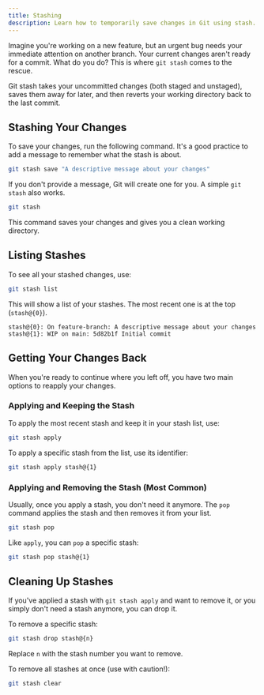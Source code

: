 ```yaml
---
title: Stashing
description: Learn how to temporarily save changes in Git using stash.
---
```


Imagine you're working on a new feature, but an urgent bug needs your immediate attention on another branch. Your current changes aren't ready for a commit. What do you do? This is where `git stash` comes to the rescue.

Git stash takes your uncommitted changes (both staged and unstaged), saves them away for later, and then reverts your working directory back to the last commit.

## Stashing Your Changes

To save your changes, run the following command. It's a good practice to add a message to remember what the stash is about.

```bash
git stash save "A descriptive message about your changes"
```

If you don't provide a message, Git will create one for you. A simple `git stash` also works.

```bash
git stash
```

This command saves your changes and gives you a clean working directory.

## Listing Stashes

To see all your stashed changes, use:

```bash
git stash list
```

This will show a list of your stashes. The most recent one is at the top (`stash@{0}`).

```
stash@{0}: On feature-branch: A descriptive message about your changes
stash@{1}: WIP on main: 5d82b1f Initial commit
```

## Getting Your Changes Back

When you're ready to continue where you left off, you have two main options to reapply your changes.

### Applying and Keeping the Stash

To apply the most recent stash and keep it in your stash list, use:

```bash
git stash apply
```

To apply a specific stash from the list, use its identifier:

```bash
git stash apply stash@{1}
```

### Applying and Removing the Stash (Most Common)

Usually, once you apply a stash, you don't need it anymore. The `pop` command applies the stash and then removes it from your list.

```bash
git stash pop
```

Like `apply`, you can `pop` a specific stash:

```bash
git stash pop stash@{1}
```

## Cleaning Up Stashes

If you've applied a stash with `git stash apply` and want to remove it, or you simply don't need a stash anymore, you can drop it.

To remove a specific stash:

```bash
git stash drop stash@{n}
```

Replace `n` with the stash number you want to remove.

To remove all stashes at once (use with caution!):

```bash
git stash clear
```
